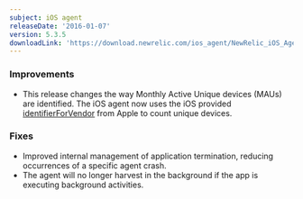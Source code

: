 ```yaml
---
subject: iOS agent
releaseDate: '2016-01-07'
version: 5.3.5
downloadLink: 'https://download.newrelic.com/ios_agent/NewRelic_iOS_Agent_5.3.5.zip'
---
```


### Improvements

* This release changes the way Monthly Active Unique devices (MAUs) are identified. The iOS agent now uses the iOS provided [identifierForVendor](https://developer.apple.com/library/ios/documentation/UIKit/Reference/UIDevice_Class/index.html#//apple_ref/occ/instp/UIDevice/identifierForVendor) from Apple to count unique devices. 

### Fixes

* Improved internal management of application termination, reducing occurrences of a specific agent crash.
* The agent will no longer harvest in the background if the app is executing background activities.
